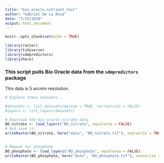 ```yaml
---
title: "bio_oracle_nutrient_test"
author: "Gabriel De La Rosa"
date: "7/15/2020"
output: html_document
---
```


```r
knitr::opts_chunk$set(echo = TRUE)

library(raster)
library(tidyverse)
library(sdmpredictors)
library(here)
```

### This script pulls Bio Oracle data from the `sdmpredictors` package

This data is 5 arcmin resolution.

```r
# Explore these datasets...

#datasets <- list_datasets(marine = TRUE, terrestrial = FALSE)
#layers <- list_layers(datasets)

# Download the bio oracle nitrate data:
BO_nitrate <- load_layers("BO_nitrate", equalarea = FALSE)
# And save it.
writeRaster(BO_nitrate, here("data", "BO_nitrate.tif"), overwrite = TRUE)
 

# Repeat for phosphate
BO_phosphate <- load_layers("BO_phosphate", equalarea = FALSE)
writeRaster(BO_phosphate, here("data", "BO_phosphate.tif"), overwrite = TRUE)
```

